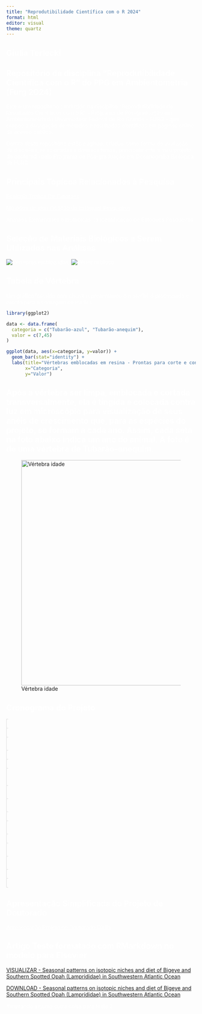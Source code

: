 ```yaml
---
title: "Reprodutibilidade Científica com o R 2024"
format: html
editor: visual
theme: quartz
---
```


## Giulia Terlecki

## Repositório da disciplina "Reprodutibilidade Científica com o R" do PPG em Ambientometria (Furg 2024)

Este é um repositório produzido na disciplina "Reprodutibilidade de Resultados Cientificos com o R" - Programa de Pós-graduação em Ambientometria da Universidade Federal de Rio Grande - FURG - que propõe a divulgação de métodos e resultados científicos em páginas online de acesso público.

Dentro deste repositório estão páginas, criadas como forma de avaliação da disciplina, relacionadas a diversos temas, principalmente a meu projeto de doutorado pelo Programa de Pós-graduação em Oceanografia Biológica da FURG.

## Principais Tópicos Relacionados à Pesquisa

<a href="pagina1_EcologiaTroficaDeTubaroes.html"style= "color: white;">Ecologia Trofica De Tubaroes</a>

<a href="Métodos de Identificação de Estoques Pesqueiros.html"style= "color: white;">Métodos de Identificação de Estoques Pesqueiros</a>

<a href="Marcadores Químicos na Identificação de Estoques Pesqueiros.html"style= "color: white;">Análises Elementares e Isotópicas na Identificação de Estoques Pesqueiros</a>


## Seleção de Materiais Biológicos a Serem Utilizados nas Análises

![Vértebras emblocadas](VERT1.jpeg), ![Vértebra bloco](VERT2.jpeg)

## Tabela de Vértebra

Um gráfico inserido com chunk representando o material já processado e pronto para a contagem de idades.

```r
library(ggplot2)

data <- data.frame(
  categoria = c("Tubarão-azul", "Tubarão-anequim"),
  valor = c(7,45)
)

ggplot(data, aes(x=categoria, y=valor)) +
  geom_bar(stat="identity") +
  labs(title="Vértebras emblocadas em resina - Prontas para corte e contagem de idades",
       x="Categoria",
       y="Valor")
```

## Após a vértebra ser limpa, emblocada e cortada transversalmente, ela é tingida e colocada contra luz em microscópio para visualização de seus anéis de crescimento que, para as espécies do projeto, se formam a cada ano. Assim, cada seta na foto abaixo indica um ano do animal. A foto é de uma vértebra de Tubarão-anequim.

![Vértebra idade](VERT6.jpg){ width=800px height=600px  }


## Cronograma do Projeto

<style>
table {
    width: 0.9%;
    border-collapse: collapse;
    font-size: 0.7em;
}
th, td {
    border: 1px solid #dddddd;
    text-align: center;
    padding: 6px;

}
</style>

| Ano | 2023 |   |   | 2024 |   |   |   |   |   | 2025 |   |   |   |   |   | 2026 |   |   |   |   |   | 2027 |   |   |
|---|---|---|---|---|---|---|---|---|---|---|---|---|---|---|---|---|---|---|---|---|---|---|---|---|
| Atividades | 1 | 2 | 3 | 1 | 2 | 3 | 4 | 5 | 6 | 1 | 2 | 3 | 4 | 5 | 6 | 1 | 2 | 3 | 4 | 5 | 6 | 1 | 2 | 3 |
| Levantamento Bibliográfico | x | x | x | x | x | x | x | x | x | x | x | x | x | x | x | x | x | x | x | x | x | x | x | x |
| Disciplinas |  |  |  | x | x | x | x | x | x | x | x | x |  |  |  |  |  |  |  |  |  |  |  |  |
| Qualificação |  |  |  |  |  |  |  |  |  |  |  |  |  |  |  |  |  | x |  |  |  |  |  |  |
| Processamento das Vértebras e Determinação de idades |  |  |  | x | x | x | x | x | x | x | x | x | x | x | x |  |  |  |  |  |  |  |  |  |
| Processamento/Análises Isotópicas |  |  |  |  | x | x |  | x | x | x | x | x | x |  |  |  |  |  |  |  |  |  |  |  |
| Redação/submissão de artigo 1\* |  |  |  |  |  |  |  |  |  |  |  |  |  | x | x | x |  |  |  |  |  |  |  |  |
| Intercâmbio Sanduíche |  |  |  |  |  |  |  |  |  |  | x | x | x | x |  |  |  |  |  |  |  |  |  |  |
| Processamento/Análises Elementares |  |  |  |  | x | x |  |  |  |  |  |  |  | x | x | x |  |  |  |  |  |  |  |  |
| Estágio Docência |  |  |  |  |  |  | x | x | x | x |  |  |  |  |  |  |  |  |  |  |  |  |  |  |
| Redação/submissão de Artigo 2\*\* |  |  |  |  |  |  |  | x | x | x |  |  |  |  |  |  |  |  |  |  |  |  |  |  |
| Redação/submissão de Artigo 3\*\*\* |  |  |  |  |  |  |  |  | x | x |  |  |  |  |  |  |  |  |  |  |  |  |  |  |
| Redação da Tese |  |  |  |  |  |  |  | x | x |  |  |  |  |  |  |  |  |  |  |  |  |  |  |  |
| Defesa da Tese |  |  |  |  |  |  |  |  |  |  |  |  |  |  |  |  |  |  |  |  |  |  |  |  |

## Apresentação Simplificada do Projeto de Doutorado

<a href="pptquartoDocGiulia.html"style= "color: white;">Apresentação Projeto de Doutorado Giulia</a>

## Artigo Teste formatado com RMarkdown no modelo para Elsevier

[VISUALIZAR - Seasonal patterns on isotopic niches and diet of Bigeye and Southern Spotted Opah (Lamprididae) in Southwestern Atlantic Ocean](https://github.com/GiuliaTerlecki/Reprodutibilidade/blob/main/ArtigoElsevier/ArtigoElsevier.pdf)

[DOWNLOAD - Seasonal patterns on isotopic niches and diet of Bigeye and Southern Spotted Opah (Lamprididae) in Southwestern Atlantic Ocean](https://github.com/GiuliaTerlecki/Reprodutibilidade/raw/main/ArtigoElsevier/ArtigoElsevier.pdf)

#mudando alguma outra coisa para teste 2

<style>
  body {
    background-image: url('https://raw.githubusercontent.com/GiuliaTerlecki/Reprodutibilidade/main/fundotuba.png');
    background-size: cover; 
    background-position: center;
    background-attachment: fixed;
  }

  h1, h2, p {
    color: white;
  }
</style>

<!-- Conteúdo do site -->

</body>

</html>

<head><link rel="icon" href="https://github.com/GiuliaTerlecki/Reprodutibilidade/blob/main/icone.ico" type="image/x-icon"></head>
